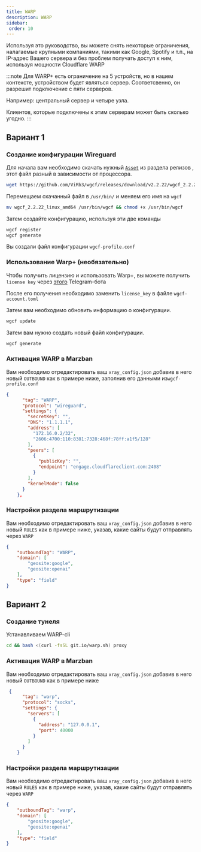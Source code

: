 ```yaml
---
title: WARP
description: WARP
sidebar:
 order: 10
---
```


Используя это руководство, вы можете снять некоторые ограничения, налагаемые крупными компаниями, такими как Google, Spotify и т.п., на IP-адрес Вашего сервера и без проблем получать доступ к ним, используя мощности Cloudflare WARP

:::note
Для WARP+ есть ограничение на 5 устройств, но в нашем контексте, устройством будет являться сервер.
Соответсвенно, он разрешит подключение с пяти серверов.

Например: центральный сервер и четыре узла.

Клиентов, которые подключены к этим серверам может быть сколько угодно. 
:::


## Вариант 1
### Создание конфигурации Wireguard

Для начала вам необходимо скачать нужный [`Asset`](https://github.com/ViRb3/wgcf/releases) из раздела релизов , этот файл разный в зависимости от процессора.

```bash
wget https://github.com/ViRb3/wgcf/releases/download/v2.2.22/wgcf_2.2.22_linux_amd64
```

Перемещаем скачанный файл в  `/usr/bin/`  и меняем его имя на `wgcf`

```bash
mv wgcf_2.2.22_linux_amd64 /usr/bin/wgcf && chmod +x /usr/bin/wgcf
```

Затем создайте конфигурацию, используя эти две команды

```bash
wgcf register
wgcf generate
```

Вы создали файл конфигурации `wgcf-profile.conf`

### Использование Warp+ (необязательно)

Чтобы получить лицензию и использовать Warp+, вы можете получить `license key` через [этого](https://t.me/generatewarpplusbot) Telegram-бота

После его получения необходимо заменить `license_key` в файле `wgcf-account.toml`

Затем вам необходимо обновить информацию о конфигурации.

```bash
wgcf update
```

Затем вам нужно создать новый файл конфигурации.

```bash
wgcf generate
```

### Активация WARP  в Marzban

Вам необходимо отредактировать ваш `xray_config.json` добавив в него новый `OUTBOUND` как в примере ниже, заполнив его данными из`wgcf-profile.conf`

```json
{
      "tag": "WARP",
      "protocol": "wireguard",
      "settings": {
        "secretKey": "",
        "DNS": "1.1.1.1",
        "address": [
          "172.16.0.2/32",
          "2606:4700:110:8381:7328:468f:78ff:a1f5/128"
        ],
        "peers": [
          {
            "publicKey": "",
            "endpoint": "engage.cloudflareclient.com:2408"
          }
        ],
        "kernelMode": false
      }
    },
``` 
### Настройки раздела маршрутизации
Вам необходимо отредактировать ваш `xray_config.json` добавив в него новый `RULES` как в примере ниже, указав, какие сайты будут отправлять через `WARP`

```json
{
    "outboundTag": "WARP",
    "domain": [
        "geosite:google",
        "geosite:openai"
    ],
    "type": "field"
}
```

## Вариант 2
### Создание тунеля

Устанавливаем WARP-cli

```bash
cd && bash <(curl -fsSL git.io/warp.sh) proxy
```

### Активация WARP  в Marzban

Вам необходимо отредактировать ваш `xray_config.json` добавив в него новый `OUTBOUND` как в примере ниже

```json
 {
      "tag": "warp",
      "protocol": "socks",
      "settings": {
        "servers": [
          {
            "address": "127.0.0.1",
            "port": 40000
          }
        ]
      }
    }
```

### Настройки раздела маршрутизации
Вам необходимо отредактировать ваш `xray_config.json` добавив в него новый `RULES` как в примере ниже, указав, какие сайты будут отправлять через `WARP`

```json
{
    "outboundTag": "warp",
    "domain": [
        "geosite:google",
        "geosite:openai"
    ],
    "type": "field"
}
```
